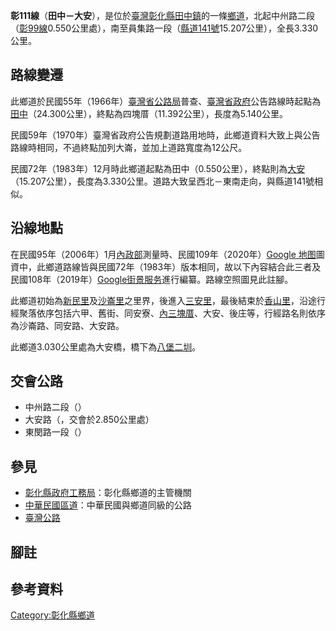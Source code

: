 {{Infobox Taiwan Highway
|type=TH
|county=ch
|route=111
|Level=鄉道
|Length=3.330
|Start=[[田中鎮|田中鎮]][[田中_(大字)|田中]]中州路二段（彰99線[[File:TW_THWch99.svg|23px]]0.550公里處）
|End=田中鎮[[田中_(大字)|大安]]員集路一段（縣道141號[[File:TW_CHW141.svg|23px]]15.207公里處）
}}
'''彰111線'''（'''田中－大安'''），是位於[[臺灣|臺灣]][[彰化縣|彰化縣]][[田中鎮|田中鎮]]的一條[[中華民國鄉道|鄉道]]，北起中州路二段（[[彰99線|彰99線]]0.550公里處），南至員集路一段（[[縣道141號|縣道141號]]15.207公里），全長3.330公里。

== 路線變遷 ==
此鄉道於民國55年（1966年）[[交通部公路總局|臺灣省公路局]]普查、[[臺灣省政府|臺灣省政府]]公告路線時起點為[[田中_(大字)|田中]]（{{Jct|country=TWN|CH|152}}24.300公里{{Efn|name=里程}}），終點為四塊厝（{{Jct|country=TWN|TRCH|107}}11.392公里），長度為5.140公里。{{R|公告}}

民國59年（1970年）臺灣省政府公告規劃道路用地時，此鄉道資料大致上與公告路線時相同，不過終點加列大崙，並加上道路寬度為12公尺。{{R|規劃}}

民國72年（1983年）12月時此鄉道起點為田中（{{Jct|country=TWN|TRCH|99}}0.550公里），終點則為[[田中_(大字)|大安]]（{{Jct|country=TWN|CH|141}}15.207公里），長度為3.330公里。道路大致呈西北－東南走向，與縣道141號相似。{{R|略圖1}}

== 沿線地點 ==
在民國95年（2006年）1月[[中華民國內政部|內政部]]測量時、民國109年（2020年）[[Google_地图|Google 地图]]圖資中，此鄉道路線皆與民國72年（1983年）版本相同，故以下內容結合此三者及民國108年（2019年）[[Google街景服务|Google街景服务]]進行編纂。路線空照圖見此註腳。{{R|路線1}}

此鄉道初始為[[新民里|新民里]]及[[沙崙里|沙崙里]]之里界，後進入[[三安里|三安里]]，最後結束於[[香山里|香山里]]，{{R|區域圖}}沿途行經聚落依序包括六甲、舊街、同安寮、[[內三塊厝|內三塊厝]]、大安、後庄等，行經路名則依序為沙崙路、同安路、大安路。{{R|路線1}}{{R|區域圖}}

此鄉道3.030公里處為大安橋，橋下為[[八堡圳|八堡二圳]]。{{R|略圖1}}{{R|路線1}}

== 交會公路 ==
* 中州路二段（{{Jct|country=TWN|TRCH|99}}）{{R|路線1}}{{R|區域圖}}
* 大安路（{{Jct|country=TWN|TRCH|111-1}}，交會於{{Jct|country=TWN|TRCH|111}}2.850公里處）{{R|略圖1}}{{R|路線1}}{{R|區域圖}}
* 東閔路一段（{{Jct|country=TWN|CH|141}}）{{R|路線1}}{{R|區域圖}}

== 參見 ==
* [[彰化縣政府工務局|彰化縣政府工務局]]：彰化縣鄉道的主管機關
* [[中華民國區道|中華民國區道]]：中華民國與鄉道同級的公路
* [[臺灣公路|臺灣公路]]

== 腳註 ==
{{Notelist|1=

{{Efn|name=里程|1=資料來源記載此鄉道起點為縣道152號34.300公里，但同份資料中縣道152號長度僅有34.089公里，有矛盾之處。{{R|公告}}故依照記載內容幾乎相同的民國59年（1970年）臺灣省政府公告〈彰化縣轄內鄉道規劃用地寬度表〉修正為24.300公里。{{R|規劃}}}}

}}

== 參考資料 ==
{{Reflist|refs=

<ref name="公告">{{Cite book|author=|date=|title=《臺灣省政府公報五十五年秋字第三十九期》|chapter=彰化縣縣道公路路線里程表|url=https://twinfo.ncl.edu.tw/tiqry/hypage.cgi?HYPAGE=search%2Fmerge_pdf.hpg&dtd_id=12&type=g&sysid=E0921979&jid=79002356&vol=55081500&page=%E9%A0%819-16|pages=頁11-14|location=|publisher=|isbn=|language=zh-tw|access-date=2020-09-20}}</ref>

<ref name="規劃">{{Cite book|author=|date=|title=《臺灣省政府公報五十九年秋字第七十七期》|chapter=彰化縣轄內鄉道規劃用地寬度表|url=https://twinfo.ncl.edu.tw/tiqry/hypage.cgi?HYPAGE=search/merge_pdf.hpg&dtd_id=12&type=g&sysid=E0881126&jid=79002356&vol=59093000&page=%E9%A0%816-13|pages=頁10|dead-url=yes|location=|publisher=|isbn=|language=zh-tw|archive-url=https://web.archive.org/web/20200818074944/https://twinfo.ncl.edu.tw/tiqry/hypage.cgi?HYPAGE=search%2Fmerge_pdf.hpg&dtd_id=12&type=g&sysid=E0881126&jid=79002356&vol=59093000&page=%E9%A0%816-13|archive-date=2020-08-18|access-date=2020-09-20}}</ref>

<ref name="略圖1">{{Cite url|date=1983-12|title=台灣省鄉道公路田中大安路線略圖|url=https://publicworks.chcg.gov.tw/files/彰化縣鄉道路線資料09_6_1060914.pdf|dead-url=no|language=zh-tw|archive-url=https://web.archive.org/web/20200818085649/https://publicworks.chcg.gov.tw/files/%E5%BD%B0%E5%8C%96%E7%B8%A3%E9%84%89%E9%81%93%E8%B7%AF%E7%B7%9A%E8%B3%87%E6%96%9909_6_1060914.pdf|archive-date=2020-08-18|access-date=2020-08-18}}</ref>

<ref name="路線1">{{Google maps|url=https://www.google.com.tw/maps/dir/23.8567757,120.5803462/23.84096,120.5949972/23.8457988,120.598845/@23.8487157,120.5825801,2710m/data=!3m1!1e3!4m2!4m1!3e2|title=彰111線衛星空拍圖|accessdate=2020-09-20}}</ref>

<ref name="區域圖">{{Cite book|date=2007-05|title=彰化縣田中鎮行政區域圖|location=|publisher=內政部|isbn=9789860100549|language=zh-tw}}</ref>

}}

{{彰化縣鄉道}}
{{Portal_bar|彰化|公路}}
[[Category:彰化縣鄉道|Category:彰化縣鄉道]]